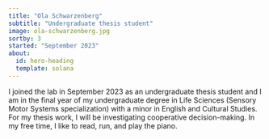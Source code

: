 ```yaml
---
title: "Ola Schwarzenberg"
subtitle: "Undergraduate thesis student"
image: ola-schwarzenberg.jpg
sortby: 3
started: "September 2023"
about:
  id: hero-heading
  template: solana
---
```


:::{#hero-heading}

I joined the lab in September 2023 as an undergraduate thesis student and I am in the final year of my undergraduate degree in Life Sciences (Sensory Motor Systems specialization) with a minor in English and Cultural Studies. For my thesis work, I will be investigating cooperative decision-making. In my free time, I like to read, run, and play the piano.

:::
